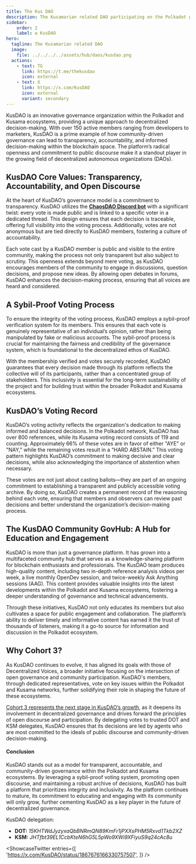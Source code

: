 ```yaml
---
title: The Kus DAO
description: The Kusamarian related DAO participating on the Polkadot governance.
sidebar:
    order: 2
    label: ✪ KusDAO
hero:
  tagline: The Kusamarian related DAO
  image: 
    file: ../../../../assets/hub/daos/kusdao.png
  actions:
    - text: TG
      link: https://t.me/thekusdao
      icon: external
    - text: X
      link: https://x.com/KusDAO
      icon: external
      variant: secondary
---
```



KusDAO is an innovative governance organization within the Polkadot and Kusama ecosystems, providing a unique approach to decentralized decision-making. With over 150 active members ranging from developers to marketers, KusDAO is a prime example of how community-driven governance can lead to transparency, accountability, and informed decision-making within the blockchain space. The platform’s radical openness and commitment to public discourse make it a standout player in the growing field of decentralized autonomous organizations (DAOs).

## KusDAO Core Values: Transparency, Accountability, and Open Discourse
At the heart of KusDAO’s governance model is a commitment to transparency. KusDAO utilizes the **[ChaosDAO Discord bot](https://github.com/ChaosDAO-org/InternalGov-2.0)** with a significant twist: every vote is made public and is linked to a specific voter in a dedicated thread. This design ensures that each decision is traceable, offering full visibility into the voting process. Additionally, votes are not anonymous but are tied directly to KusDAO members, fostering a culture of accountability.

Each vote cast by a KusDAO member is public and visible to the entire community, making the process not only transparent but also subject to scrutiny. This openness extends beyond mere voting, as KusDAO encourages members of the community to engage in discussions, question decisions, and propose new ideas. By allowing open debates in forums, KusDAO enhances the decision-making process, ensuring that all voices are heard and considered.

## A Sybil-Proof Voting Process
To ensure the integrity of the voting process, KusDAO employs a sybil-proof verification system for its members. This ensures that each vote is genuinely representative of an individual’s opinion, rather than being manipulated by fake or malicious accounts. The sybil-proof process is crucial for maintaining the fairness and credibility of the governance system, which is foundational to the decentralized ethos of KusDAO.

With the membership verified and votes securely recorded, KusDAO guarantees that every decision made through its platform reflects the collective will of its participants, rather than a concentrated group of stakeholders. This inclusivity is essential for the long-term sustainability of the project and for building trust within the broader Polkadot and Kusama ecosystems.

## KusDAO’s Voting Record
KusDAO’s voting activity reflects the organization's dedication to making informed and balanced decisions. In the Polkadot network, KusDAO has over 800 references, while its Kusama voting record consists of 119 and counting. Approximately 66% of these votes are in favor of either "AYE" or "NAY," while the remaining votes result in a “HARD ABSTAIN.” This voting pattern highlights KusDAO’s commitment to making decisive and clear decisions, while also acknowledging the importance of abstention when necessary.

These votes are not just about casting ballots—they are part of an ongoing commitment to establishing a transparent and publicly accessible voting archive. By doing so, KusDAO creates a permanent record of the reasoning behind each vote, ensuring that members and observers can review past decisions and better understand the organization’s decision-making process.

## The KusDAO Community GovHub: A Hub for Education and Engagement
KusDAO is more than just a governance platform. It has grown into a multifaceted community hub that serves as a knowledge-sharing platform for blockchain enthusiasts and professionals. The KusDAO team produces high-quality content, including two in-depth reference analysis videos per week, a live monthly OpenDev session, and twice-weekly Ask Anything sessions (AAG). This content provides valuable insights into the latest developments within the Polkadot and Kusama ecosystems, fostering a deeper understanding of governance and technical advancements.

Through these initiatives, KusDAO not only educates its members but also cultivates a space for public engagement and collaboration. The platform’s ability to deliver timely and informative content has earned it the trust of thousands of listeners, making it a go-to source for information and discussion in the Polkadot ecosystem.

## Why Cohort 3?
As KusDAO continues to evolve, it has aligned its goals with those of Decentralized Voices, a broader initiative focusing on the intersection of open governance and community participation. KusDAO's members, through dedicated representatives, vote on key issues within the Polkadot and Kusama networks, further solidifying their role in shaping the future of these ecosystems. 

[Cohort 3 represents the next stage in KusDAO’s growth](https://forum.polkadot.network/t/kusdao-decentralized-voices-cohort-3/10147), as it deepens its involvement in decentralized governance and drives forward the principles of open discourse and participation. By delegating votes to trusted DOT and KSM delegates, KusDAO ensures that its decisions are led by agents who are most committed to the ideals of public discourse and community-driven decision-making.

#### Conclusion
KusDAO stands out as a model for transparent, accountable, and community-driven governance within the Polkadot and Kusama ecosystems. By leveraging a sybil-proof voting system, promoting open discourse, and maintaining a robust archive of decisions, KusDAO has built a platform that prioritizes integrity and inclusivity. As the platform continues to mature, its commitment to educating and engaging with its community will only grow, further cementing KusDAO as a key player in the future of decentralized governance.

KusDAO delegation: 
- **DOT:** *15KHTWdJyzyxaQbBNRmQN89KmFr1jPXXsPHM5Rxvd1Tkb2XZ*
- **KSM:** *JHTfbt39EL1CcbKteN6hG5L5pWo9XWi9XFiyuS9q24cAc8u*


<ShowcaseTwitter
  entries={[
    'https://x.com/KusDAO/status/1867676166330757507',
  ]}
/>

 <script async src="https://platform.twitter.com/widgets.js" charset="utf-8"></script>